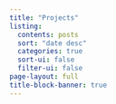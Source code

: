```yaml
---
title: "Projects"
listing: 
  contents: posts
  sort: "date desc"
  categories: true
  sort-ui: false
  filter-ui: false
page-layout: full
title-block-banner: true
---
```

